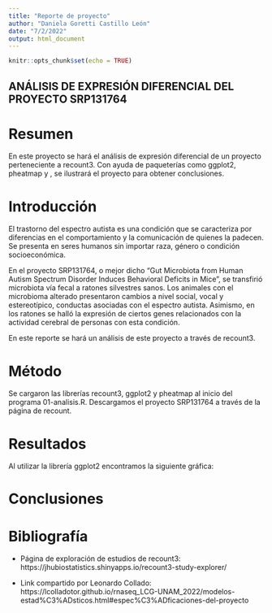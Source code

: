 ```yaml
---
title: "Reporte de proyecto"
author: "Daniela Goretti Castillo León"
date: "7/2/2022"
output: html_document
---
```


```r
knitr::opts_chunk$set(echo = TRUE)
```

## ANÁLISIS DE EXPRESIÓN DIFERENCIAL DEL PROYECTO SRP131764

# Resumen
En este proyecto se hará el análisis de expresión diferencial de un proyecto perteneciente a recount3. Con ayuda de paqueterías como ggplot2, pheatmap y ,
se ilustrará el proyecto para obtener conclusiones.


# Introducción 
El trastorno del espectro autista es una condición que se caracteriza por diferencias en el comportamiento y la comunicación de quienes la padecen. Se presenta en seres humanos sin importar raza, género o condición socioeconómica.

En el proyecto SRP131764, o mejor dicho "Gut Microbiota from Human Autism Spectrum Disorder Induces Behavioral Deficits in Mice", se transfirió microbiota vía fecal a ratones silvestres sanos. Los animales con el microbioma alterado presentaron cambios a nivel social, vocal y estereotípico, conductas asociadas con el espectro autista. Asimismo, en los ratones se halló la expresión de ciertos genes relacionados con la actividad cerebral de personas con esta condición.

En este reporte se hará un análisis de este proyecto a través de recount3.


# Método
Se cargaron las librerías recount3, ggplot2 y pheatmap al inicio del programa 01-analisis.R. Descargamos el proyecto SRP131764 a través de la página de recount. 


# Resultados
Al utilizar la librería ggplot2 encontramos la siguiente gráfica:



# Conclusiones



# Bibliografía
- Página de exploración de estudios de recount3: https://jhubiostatistics.shinyapps.io/recount3-study-explorer/

- Link compartido por Leonardo Collado: https://lcolladotor.github.io/rnaseq_LCG-UNAM_2022/modelos-estad%C3%ADsticos.html#espec%C3%ADficaciones-del-proyecto

